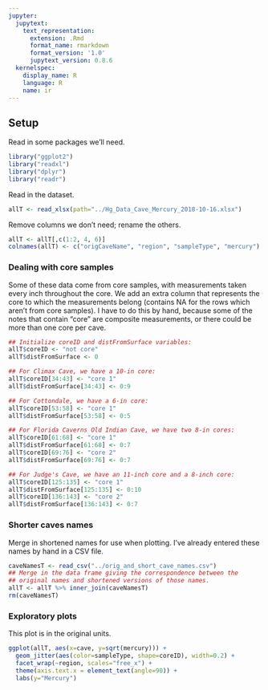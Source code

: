 ```yaml
---
jupyter:
  jupytext:
    text_representation:
      extension: .Rmd
      format_name: rmarkdown
      format_version: '1.0'
      jupytext_version: 0.8.6
  kernelspec:
    display_name: R
    language: R
    name: ir
---
```


## Setup


Read in some packages we'll need.

```r
library("ggplot2")
library("readxl")
library("dplyr")
library("readr")
```

Read in the dataset.

```r
allT <- read_xlsx(path="../Hg_Data_Cave_Mercury_2018-10-16.xlsx")
```

Remove columns we don't need; rename the others.

```r
allT <- allT[,c(1:2, 4, 6)]
colnames(allT) <- c("origCaveName", "region", "sampleType", "mercury")
```

### Dealing with core samples

Some of these data come from core samples, with measurements taken every inch throughout the core.  We add an extra column that represents the core to which the measurements belong (contains NA for the rows which aren't from core samples).  I have to do this by hand, because some of the notes that contain "core" are composite measurements, or there could be more than one core per cave.

```r
## Initialize coreID and distFromSurface variables:
allT$coreID <- "not core"
allT$distFromSurface <- 0

## For Climax Cave, we have a 10-in core:
allT$coreID[34:43] <- "core 1"
allT$distFromSurface[34:43] <- 0:9

## For Cottondale, we have a 6-in core:
allT$coreID[53:58] <- "core 1"
allT$distFromSurface[53:58] <- 0:5

## For Florida Caverns Old Indian Cave, we have two 8-in cores:
allT$coreID[61:68] <- "core 1"
allT$distFromSurface[61:68] <- 0:7
allT$coreID[69:76] <- "core 2"
allT$distFromSurface[69:76] <- 0:7

## For Judge's Cave, we have an 11-inch core and a 8-inch core:
allT$coreID[125:135] <- "core 1"
allT$distFromSurface[125:135] <- 0:10
allT$coreID[136:143] <- "core 2"
allT$distFromSurface[136:143] <- 0:7
```

### Shorter caves names

Merge in shortened names for use when plotting.  I've already entered these names by hand in a CSV file.

```r
caveNamesT <- read_csv("../orig_and_short_cave_names.csv")
## Merge in the data frame giving the correspondence between the
## original names and shortened versions of those names.
allT <- allT %>% inner_join(caveNamesT)
rm(caveNamesT)
```

### Exploratory plots


This plot is in the original units.

```r
ggplot(allT, aes(x=cave, y=sqrt(mercury))) +
  geom_jitter(aes(color=sampleType, shape=coreID), width=0.2) +
  facet_wrap(~region, scales="free_x") +
  theme(axis.text.x = element_text(angle=90)) +
  labs(y="Mercury")
```
